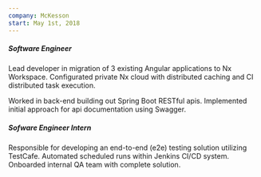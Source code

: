 ```yaml
---
company: McKesson
start: May 1st, 2018
---
```


##### Software Engineer

Lead developer in migration of 3 existing Angular applications to Nx Workspace.
Configurated private Nx cloud with distributed caching and CI distributed task
execution.

Worked in back-end building out Spring Boot RESTful apis. Implemented initial
approach for api documentation using Swagger.

##### Sofware Engineer Intern

Responsible for developing an end-to-end (e2e) testing solution utilizing
TestCafe. Automated scheduled runs within Jenkins CI/CD system. Onboarded
internal QA team with complete solution.
